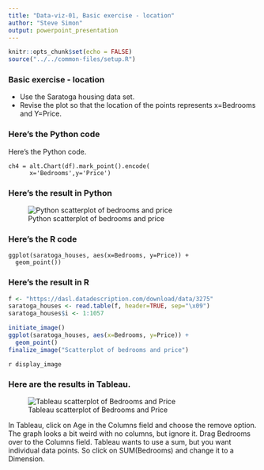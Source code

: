 ```yaml
---
title: "Data-viz-01, Basic exercise - location"
author: "Steve Simon"
output: powerpoint_presentation
---
```


```r
knitr::opts_chunk$set(echo = FALSE)
source("../../common-files/setup.R")
```

### Basic exercise - location

+ Use the Saratoga housing data set.
+ Revise the plot so that the location of the points represents x=Bedrooms and Y=Price.

### Here's the Python code

Here's the Python code.

```{}
ch4 = alt.Chart(df).mark_point().encode(
      x='Bedrooms',y='Price')
```

### Here's the result in Python

![Python scatterplot of bedrooms and price](../images/python/altair-basic-exercise-location.png)

### Here's the R code

```{}
ggplot(saratoga_houses, aes(x=Bedrooms, y=Price)) + 
  geom_point())
```

### Here's the result in R

```r
f <- "https://dasl.datadescription.com/download/data/3275"
saratoga_houses <- read.table(f, header=TRUE, sep="\x09")
saratoga_houses$i <- 1:1057
```


```r
initiate_image()
ggplot(saratoga_houses, aes(x=Bedrooms, y=Price)) + 
  geom_point()
finalize_image("Scatterplot of bedrooms and price")
```

`r display_image`

### Here are the results in Tableau.

![Tableau scatterplot of Bedrooms and Price](../images/tableau/bedrooms-vs-price.png)

<div class="notes">

In Tableau, click on Age in the Columns field and choose the remove option. The graph looks a bit weird with no columns, but ignore it. Drag Bedrooms over to the Columns field. Tableau wants to use a sum, but you want individual data points. So click on SUM(Bedrooms) and change it to a Dimension.

</div>

